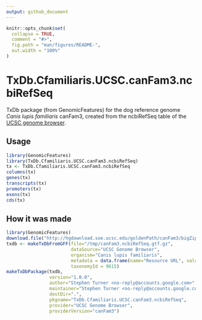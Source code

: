 ```yaml
---
output: github_document
---
```


<!-- README.md is generated from README.Rmd. Please edit that file -->

```r
knitr::opts_chunk$set(
  collapse = TRUE,
  comment = "#>",
  fig.path = "man/figures/README-",
  out.width = "100%"
)
```

# TxDb.Cfamiliaris.UCSC.canFam3.ncbiRefSeq

TxDb package (from GenomicFeatures) for the dog reference genome _Canis lupis familiaris_ canFam3, created from the ncbiRefSeq table of the [UCSC genome browser](https://genome.ucsc.edu/cgi-bin/hgGateway?db=canFam3).

## Usage

```r
library(GenomicFeatures)
library(TxDb.Cfamiliaris.UCSC.canFam3.ncbiRefSeq)
tx <- TxDb.Cfamiliaris.UCSC.canFam3.ncbiRefSeq
columns(tx)
genes(tx)
transcripts(tx)
promoters(tx)
exons(tx)
cds(tx)
```


## How it was made

```r
library(GenomicFeatures)
download.file("http://hgdownload.soe.ucsc.edu/goldenPath/canFam3/bigZips/genes/canFam3.ncbiRefSeq.gtf.gz", destfile="/tmp/canFam3.ncbiRefSeq.gtf.gz")
txdb <- makeTxDbFromGFF(file="/tmp/canFam3.ncbiRefSeq.gtf.gz",
                        dataSource="UCSC Genome Browser",
                        organism="Canis lupis familiaris", 
                        metadata = data.frame(name="Resource URL", value="http://hgdownload.soe.ucsc.edu/goldenPath/canFam3/bigZips/genes/canFam3.ncbiRefSeq.gtf.gz"),
                        taxonomyId = 9615)
makeTxDbPackage(txdb, 
                version="1.0.0",
                author="Stephen Turner <no-reply@accounts.google.com>",
                maintainer="Stephen Turner <no-reply@accounts.google.com>",
                destDir=".", 
                pkgname="TxDb.Cfamiliaris.UCSC.canFam3.ncbiRefSeq", 
                provider="UCSC Genome Browser", 
                providerVersion="canFam3")
```
